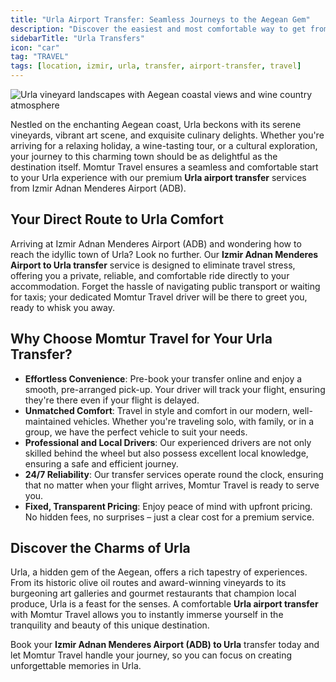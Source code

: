 ```yaml
---
title: "Urla Airport Transfer: Seamless Journeys to the Aegean Gem"
description: "Discover the easiest and most comfortable way to get from Izmir Adnan Menderes Airport (ADB) to Urla with Momtur Travel's reliable transfer services. Start your Urla adventure stress-free!"
sidebarTitle: "Urla Transfers"
icon: "car"
tag: "TRAVEL"
tags: [location, izmir, urla, transfer, airport-transfer, travel]
---
```


![Urla vineyard landscapes with Aegean coastal views and wine country atmosphere](https://images.unsplash.com/photo-1506905925346-21bda4d32df4?ixlib=rb-4.0.3&ixid=M3wxMjA3fDB8MHxwaG90by1wYWdlfHx8fGVufDB8fHx8fA%3D%3D&auto=format&fit=crop&w=1200&q=80)

Nestled on the enchanting Aegean coast, Urla beckons with its serene vineyards, vibrant art scene, and exquisite culinary delights. Whether you're arriving for a relaxing holiday, a wine-tasting tour, or a cultural exploration, your journey to this charming town should be as delightful as the destination itself. Momtur Travel ensures a seamless and comfortable start to your Urla experience with our premium **Urla airport transfer** services from Izmir Adnan Menderes Airport (ADB).

## Your Direct Route to Urla Comfort

Arriving at Izmir Adnan Menderes Airport (ADB) and wondering how to reach the idyllic town of Urla? Look no further. Our **Izmir Adnan Menderes Airport to Urla transfer** service is designed to eliminate travel stress, offering you a private, reliable, and comfortable ride directly to your accommodation. Forget the hassle of navigating public transport or waiting for taxis; your dedicated Momtur Travel driver will be there to greet you, ready to whisk you away.

## Why Choose Momtur Travel for Your Urla Transfer?

*   **Effortless Convenience**: Pre-book your transfer online and enjoy a smooth, pre-arranged pick-up. Your driver will track your flight, ensuring they're there even if your flight is delayed.
*   **Unmatched Comfort**: Travel in style and comfort in our modern, well-maintained vehicles. Whether you're traveling solo, with family, or in a group, we have the perfect vehicle to suit your needs.
*   **Professional and Local Drivers**: Our experienced drivers are not only skilled behind the wheel but also possess excellent local knowledge, ensuring a safe and efficient journey.
*   **24/7 Reliability**: Our transfer services operate round the clock, ensuring that no matter when your flight arrives, Momtur Travel is ready to serve you.
*   **Fixed, Transparent Pricing**: Enjoy peace of mind with upfront pricing. No hidden fees, no surprises – just a clear cost for a premium service.

## Discover the Charms of Urla

Urla, a hidden gem of the Aegean, offers a rich tapestry of experiences. From its historic olive oil routes and award-winning vineyards to its burgeoning art galleries and gourmet restaurants that champion local produce, Urla is a feast for the senses. A comfortable **Urla airport transfer** with Momtur Travel allows you to instantly immerse yourself in the tranquility and beauty of this unique destination.

Book your **Izmir Adnan Menderes Airport (ADB) to Urla** transfer today and let Momtur Travel handle your journey, so you can focus on creating unforgettable memories in Urla.